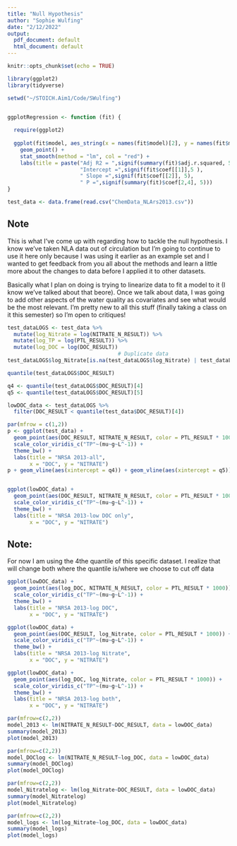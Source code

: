 ```yaml
---
title: "Null Hypothesis"
author: "Sophie Wulfing"
date: "2/12/2022"
output:
  pdf_document: default
  html_document: default
---
```


```r
knitr::opts_chunk$set(echo = TRUE)

library(ggplot2)
library(tidyverse)

setwd("~/STOICH.Aim1/Code/SWulfing")


ggplotRegression <- function (fit) {
  
  require(ggplot2)
  
  ggplot(fit$model, aes_string(x = names(fit$model)[2], y = names(fit$model)[1])) + 
    geom_point() +
    stat_smooth(method = "lm", col = "red") +
    labs(title = paste("Adj R2 = ",signif(summary(fit)$adj.r.squared, 5),
                       "Intercept =",signif(fit$coef[[1]],5 ),
                       " Slope =",signif(fit$coef[[2]], 5),
                       " P =",signif(summary(fit)$coef[2,4], 5)))
}

test_data <- data.frame(read.csv("ChemData_NLArs2013.csv"))
```

## Note

This is what I've come up with regarding how to tackle the null hypothesis. I know we've taken NLA data out of circulation but I'm going to continue to use it here only because I was using it earlier as an example set and I wanted to get feedback from you all about the methods and learn a little more about the changes to data before I applied it to other datasets.

Basically what I plan on doing is trying to linearize data to fit a model to it (I know we've talked about that beore). Once we talk about data, I was going to add other aspects of the water quality as covariates and see what would be the most relevant. I'm pretty new to all this stuff (finally taking a class on it this semester) so I'm open to critiques!

```r
test_dataLOGS <- test_data %>%
  mutate(log_Nitrate = log(NITRATE_N_RESULT)) %>%
  mutate(log_TP = log(PTL_RESULT)) %>%
  mutate(log_DOC = log(DOC_RESULT))
                                   # Duplicate data
test_dataLOGS$log_Nitrate[is.na(test_dataLOGS$log_Nitrate) | test_dataLOGS$log_Nitrate == "-Inf"] <- NA

quantile(test_dataLOGS$DOC_RESULT)

q4 <- quantile(test_dataLOGS$DOC_RESULT)[4]
q5 <- quantile(test_dataLOGS$DOC_RESULT)[5]

lowDOC_data <- test_dataLOGS %>%
  filter(DOC_RESULT < quantile(test_data$DOC_RESULT)[4])

par(mfrow = c(1,2))
p <- ggplot(test_data) +
  geom_point(aes(DOC_RESULT, NITRATE_N_RESULT, color = PTL_RESULT * 1000)) +
  scale_color_viridis_c("TP"~(mu~g~L^-1)) +
  theme_bw() +
  labs(title = "NRSA 2013-all",
       x = "DOC", y = "NITRATE")
p + geom_vline(aes(xintercept = q4)) + geom_vline(aes(xintercept = q5))


ggplot(lowDOC_data) +
  geom_point(aes(DOC_RESULT, NITRATE_N_RESULT, color = PTL_RESULT * 1000)) +
  scale_color_viridis_c("TP"~(mu~g~L^-1)) +
  theme_bw() +
  labs(title = "NRSA 2013-low DOC only",
       x = "DOC", y = "NITRATE")
```

## Note:
For now I am using the 4the quantile of this specific dataset. I realize that will change both where the quantile is/where we choose to cut off data


```r
ggplot(lowDOC_data) +
  geom_point(aes(log_DOC, NITRATE_N_RESULT, color = PTL_RESULT * 1000)) +
  scale_color_viridis_c("TP"~(mu~g~L^-1)) +
  theme_bw() +
  labs(title = "NRSA 2013-log DOC",
       x = "DOC", y = "NITRATE")

ggplot(lowDOC_data) +
  geom_point(aes(DOC_RESULT, log_Nitrate, color = PTL_RESULT * 1000)) +
  scale_color_viridis_c("TP"~(mu~g~L^-1)) +
  theme_bw() +
  labs(title = "NRSA 2013-log Nitrate",
       x = "DOC", y = "NITRATE")

ggplot(lowDOC_data) +
  geom_point(aes(log_DOC, log_Nitrate, color = PTL_RESULT * 1000)) +
  scale_color_viridis_c("TP"~(mu~g~L^-1)) +
  theme_bw() +
  labs(title = "NRSA 2013-log both",
       x = "DOC", y = "NITRATE")

par(mfrow=c(2,2))
model_2013 <- lm(NITRATE_N_RESULT~DOC_RESULT, data = lowDOC_data)
summary(model_2013)
plot(model_2013)

par(mfrow=c(2,2))
model_DOClog <- lm(NITRATE_N_RESULT~log_DOC, data = lowDOC_data)
summary(model_DOClog)
plot(model_DOClog)

par(mfrow=c(2,2))
model_Nitratelog <- lm(log_Nitrate~DOC_RESULT, data = lowDOC_data)
summary(model_Nitratelog)
plot(model_Nitratelog)

par(mfrow=c(2,2))
model_logs <- lm(log_Nitrate~log_DOC, data = lowDOC_data)
summary(model_logs)
plot(model_logs)
```





